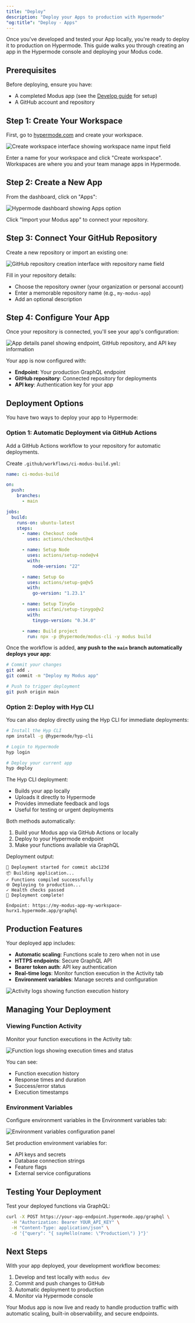```yaml
---
title: "Deploy"
description: "Deploy your Apps to production with Hypermode"
"og:title": "Deploy - Apps"
---
```


Once you've developed and tested your App locally, you're ready to deploy it to
production on Hypermode. This guide walks you through creating an app in the
Hypermode console and deploying your Modus code.

## Prerequisites

Before deploying, ensure you have:

- A completed Modus app (see the [Develop guide](/develop) for setup)
- A GitHub account and repository

## Step 1: Create Your Workspace

First, go to [hypermode.com](https://hypermode.com) and create your workspace.

<img
  src="/images/apps/console-1.png"
  alt="Create workspace interface showing workspace name input field"
/>

Enter a name for your workspace and click "Create workspace". Workspaces are
where you and your team manage apps in Hypermode.

## Step 2: Create a New App

From the dashboard, click on "Apps":

<img
  src="/images/apps/console-2.png"
  alt="Hypermode dashboard showing Apps option"
/>

Click "Import your Modus app" to connect your repository.

## Step 3: Connect Your GitHub Repository

Create a new repository or import an existing one:

<img
  src="/images/apps/github-create.png"
  alt="GitHub repository creation interface with repository name field"
/>

Fill in your repository details:

- Choose the repository owner (your organization or personal account)
- Enter a memorable repository name (e.g., `my-modus-app`)
- Add an optional description

## Step 4: Configure Your App

Once your repository is connected, you'll see your app's configuration:

<img
  src="/images/apps/console-3.png"
  alt="App details panel showing endpoint, GitHub repository, and API key information"
/>

Your app is now configured with:

- **Endpoint**: Your production GraphQL endpoint
- **GitHub repository**: Connected repository for deployments
- **API key**: Authentication key for your app

## Deployment Options

You have two ways to deploy your app to Hypermode:

### Option 1: Automatic Deployment via GitHub Actions

Add a GitHub Actions workflow to your repository for automatic deployments.

Create `.github/workflows/ci-modus-build.yml`:

```yaml
name: ci-modus-build

on:
  push:
    branches:
      - main

jobs:
  build:
    runs-on: ubuntu-latest
    steps:
      - name: Checkout code
        uses: actions/checkout@v4

      - name: Setup Node
        uses: actions/setup-node@v4
        with:
          node-version: "22"

      - name: Setup Go
        uses: actions/setup-go@v5
        with:
          go-version: "1.23.1"

      - name: Setup TinyGo
        uses: acifani/setup-tinygo@v2
        with:
          tinygo-version: "0.34.0"

      - name: Build project
        run: npx -p @hypermode/modus-cli -y modus build
```

Once the workflow is added, **any push to the `main` branch automatically
deploys your app**:

```bash
# Commit your changes
git add .
git commit -m "Deploy my Modus app"

# Push to trigger deployment
git push origin main
```

### Option 2: Deploy with Hyp CLI

You can also deploy directly using the Hyp CLI for immediate deployments:

```bash
# Install the Hyp CLI
npm install -g @hypermode/hyp-cli

# Login to Hypermode
hyp login

# Deploy your current app
hyp deploy
```

The Hyp CLI deployment:

- Builds your app locally
- Uploads it directly to Hypermode
- Provides immediate feedback and logs
- Useful for testing or urgent deployments

Both methods automatically:

1. Build your Modus app via GitHub Actions or locally
2. Deploy to your Hypermode endpoint
3. Make your functions available via GraphQL

Deployment output:

```
🚀 Deployment started for commit abc123d
📦 Building application...
✓ Functions compiled successfully
🌐 Deploying to production...
✓ Health checks passed
🎉 Deployment complete!

Endpoint: https://my-modus-app-my-workspace-hurx1.hypermode.app/graphql
```

## Production Features

Your deployed app includes:

- **Automatic scaling**: Functions scale to zero when not in use
- **HTTPS endpoints**: Secure GraphQL API
- **Bearer token auth**: API key authentication
- **Real-time logs**: Monitor function execution in the Activity tab
- **Environment variables**: Manage secrets and configuration

<img
  src="/images/apps/console-4.png"
  alt="Activity logs showing function execution history"
/>

## Managing Your Deployment

### Viewing Function Activity

Monitor your function executions in the Activity tab:

<img
  src="/images/apps/console-5.png"
  alt="Function logs showing execution times and status"
/>

You can see:

- Function execution history
- Response times and duration
- Success/error status
- Execution timestamps

### Environment Variables

Configure environment variables in the Environment variables tab:

<img
  src="/images/apps/console-6.png"
  alt="Environment variables configuration panel"
/>

Set production environment variables for:

- API keys and secrets
- Database connection strings
- Feature flags
- External service configurations

## Testing Your Deployment

Test your deployed functions via GraphQL:

```bash
curl -X POST https://your-app-endpoint.hypermode.app/graphql \
  -H "Authorization: Bearer YOUR_API_KEY" \
  -H "Content-Type: application/json" \
  -d '{"query": "{ sayHello(name: \"Production\") }"}'
```

## Next Steps

With your app deployed, your development workflow becomes:

1. Develop and test locally with `modus dev`
2. Commit and push changes to GitHub
3. Automatic deployment to production
4. Monitor via Hypermode console

Your Modus app is now live and ready to handle production traffic with automatic
scaling, built-in observability, and secure endpoints.
